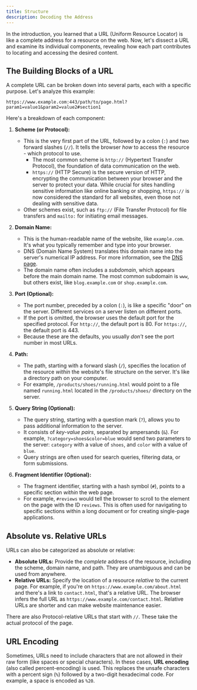 ```yaml
---
title: Structure
description: Decoding the Address
---
```


In the introduction, you learned that a URL (Uniform Resource Locator) is like a complete address for a resource on the web.
Now, let's dissect a URL and examine its individual components, revealing how each part contributes to locating and accessing the desired content.

## The Building Blocks of a URL

A complete URL can be broken down into several parts, each with a specific purpose.
Let's analyze this example:

```
https://www.example.com:443/path/to/page.html?param1=value1&param2=value2#section1
```

Here's a breakdown of each component:

1.  **Scheme (or Protocol):**

    - This is the very first part of the URL, followed by a colon (`:`) and two forward slashes (`//`).
      It tells the browser _how_ to access the resource - which protocol to use.
      - The most common scheme is `http://` (Hypertext Transfer Protocol), the foundation of data communication on the web.
      - `https://` (HTTP Secure) is the secure version of HTTP, encrypting the communication between your browser and the server to protect your data.
        While crucial for sites handling sensitive information like online banking or shopping, `https://` is now considered the standard for all websites, even those not dealing with sensitive data.
    - Other schemes exist, such as `ftp://` (File Transfer Protocol) for file transfers and `mailto:` for initiating email messages.

2.  **Domain Name:**

    - This is the human-readable name of the website, like `example.com`.
      It's what you typically remember and type into your browser.
    - DNS (Domain Name System) translates this domain name into the server's numerical IP address.
      For more information, see the [DNS page](../ip-and-dns/dns).
    - The domain name often includes a _subdomain_, which appears before the main domain name.
      The most common subdomain is `www`, but others exist, like `blog.example.com` or `shop.example.com`.

3.  **Port (Optional):**

    - The port number, preceded by a colon (`:`), is like a specific "door" on the server.
      Different services on a server listen on different ports.
    - If the port is omitted, the browser uses the default port for the specified protocol.
      For `http://`, the default port is 80.
      For `https://`, the default port is 443.
    - Because these are the defaults, you usually _don't_ see the port number in most URLs.

4.  **Path:**

    - The path, starting with a forward slash (`/`), specifies the location of the resource _within_ the website's file structure on the server.
      It's like a directory path on your computer.
    - For example, `/products/shoes/running.html` would point to a file named `running.html` located in the `/products/shoes/` directory on the server.

5.  **Query String (Optional):**

    - The query string, starting with a question mark (`?`), allows you to pass additional information to the server.
    - It consists of _key-value pairs_, separated by ampersands (`&`).
      For example, `?category=shoes&color=blue` would send two parameters to the server: `category` with a value of `shoes`, and `color` with a value of `blue`.
    - Query strings are often used for search queries, filtering data, or form submissions.

6.  **Fragment Identifier (Optional):**
    - The fragment identifier, starting with a hash symbol (`#`), points to a specific section _within_ the web page.
    - For example, `#reviews` would tell the browser to scroll to the element on the page with the ID `reviews`.
      This is often used for navigating to specific sections within a long document or for creating single-page applications.

## Absolute vs. Relative URLs

URLs can also be categorized as absolute or relative:

- **Absolute URLs:** Provide the _complete_ address of the resource, including the scheme, domain name, and path.
  They are unambiguous and can be used from anywhere.
- **Relative URLs:** Specify the location of a resource _relative_ to the current page.
  For example, if you're on `https://www.example.com/about.html` and there's a link to `contact.html`, that's a relative URL.
  The browser infers the full URL as `https://www.example.com/contact.html`.
  Relative URLs are shorter and can make website maintenance easier.

There are also Protocol-relative URLs that start with `//`.
These take the actual protocol of the page.

## URL Encoding

Sometimes, URLs need to include characters that are not allowed in their raw form (like spaces or special characters).
In these cases, **URL encoding** (also called percent-encoding) is used.
This replaces the unsafe characters with a percent sign (`%`) followed by a two-digit hexadecimal code.
For example, a space is encoded as `%20`.
